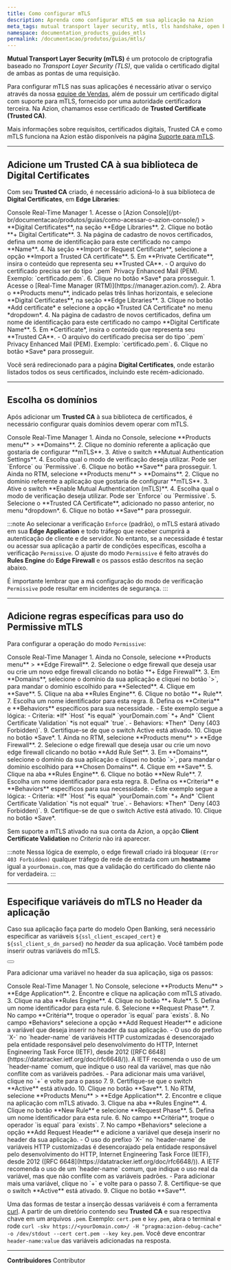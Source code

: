 ```yaml
---
title: Como configurar mTLS
description: Aprenda como configurar mTLS em sua aplicação na Azion
meta_tags: mutual transport layer security, mtls, tls handshake, open banking, certificados, certificados digitais
namespace: documentation_products_guides_mtls
permalink: /documentacao/produtos/guias/mtls/
---
```



**Mutual Transport Layer Security (mTLS)** é um protocolo de criptografia baseado no *Transport Layer Security (TLS)*, que valida o certificado digital de ambas as pontas de uma requisição.

Para configurar mTLS nas suas aplicações é necessário ativar o serviço através da nossa [equipe de Vendas](https://www.azion.com/pt-br/contate-vendas/), além de possuir um certificado digital com suporte para mTLS, fornecido por uma autoridade certificadora terceira. Na Azion, chamamos esse certificado de **Trusted Certificate (Trusted CA)**.

Mais informações sobre requisitos, certificados digitais, Trusted CA e como mTLS funciona na Azion estão disponíveis na página [Suporte para mTLS](/pt-br/documentacao/produtos/secure/edge-firewall/mtls/).

---

## Adicione um Trusted CA à sua biblioteca de Digital Certificates

Com seu **Trusted CA** criado, é necessário adicioná-lo à sua biblioteca de **Digital Certificates**, em **Edge Libraries**:

<Tabs client:visible>
    <Fragment slot="tab.console">Console</Fragment>
    <Fragment slot="tab.rtm">Real-Time Manager</Fragment>

<Fragment slot="panel.console">
1. Acesse o [Azion Console](/pt-br/documentacao/produtos/guias/como-acessar-o-azion-console/) > **Digital Certificates**, na seção **Edge Libraries**.
2. Clique no botão **+ Digital Certificate**.
3. Na página de cadastro de novos certificados, defina um nome de identificação para este certificado no campo **Name**.
4. Na seção **Import or Request Certificate**, selecione a opção **Import a Trusted CA certificate**.
5. Em  **Private Certificate**, insira o conteúdo que representa seu **Trusted CA**.
- O arquivo do certificado precisa ser do tipo `.pem` Privacy Enhanced Mail (PEM). Exemplo: `certificado.pem`.
6. Clique no botão *Save* para prosseguir.
</Fragment>

<Fragment slot="panel.rtm">
1. Acesse o [Real-Time Manager (RTM)](https://manager.azion.com/).
2. Abra o **Products menu**, indicado pelas três linhas horizontais, e selecione **Digital Certificates**, na seção **Edge Libraries**.
3. Clique no botão *Add certificate* e selecione a opção *Trusted CA Certificate* no menu *dropdown*.
4. Na página de cadastro de novos certificados, defina um nome de identificação para este certificado no campo **Digital Certificate Name**.
5. Em *Certificate*, insira o conteúdo que representa seu **Trusted CA**.
- O arquivo do certificado precisa ser do tipo `.pem` Privacy Enhanced Mail (PEM). Exemplo: `certificado.pem`.
6. Clique no botão *Save* para prosseguir.
</Fragment>

</Tabs>

Você será redirecionado para a página **Digital Certificates**, onde estarão listados todos os seus certificados, incluindo este recém-adicionado.

---

## Escolha os domínios

Após adicionar um **Trusted CA** à sua biblioteca de certificados, é necessário configurar quais domínios devem operar com mTLS.

<Tabs client:visible>
    <Fragment slot="tab.console">Console</Fragment>
    <Fragment slot="tab.rtm">Real-Time Manager</Fragment>

<Fragment slot="panel.console">
1. Ainda no Console, selecione **Products menu** > **Domains**.
2. Clique no domínio referente a aplicação que gostaria de configurar **mTLS**.
3. Ative o switch **Mutual Authentication Settings**.
4. Escolha qual o modo de verificação deseja utilizar. Pode ser `Enforce` ou `Permissive`.
6. Clique no botão **Save** para prosseguir.
</Fragment>

<Fragment slot="panel.rtm">
1. Ainda no RTM, selecione **Products menu** > **Domains**.
2. Clique no domínio referente a aplicação que gostaria de configurar **mTLS**.
3. Ative o switch **Enable Mutual Authentication (mTLS)**.
4. Escolha qual o modo de verificação deseja utilizar. Pode ser `Enforce` ou `Permissive`.
5. Selecione o **Trusted CA Certificate**, adicionado no passo anterior, no menu *dropdown*.
6. Clique no botão **Save** para prosseguir.
</Fragment>


</Tabs>

:::note
Ao selecionar a verificação `Enforce` (padrão), o mTLS estará ativado em sua **Edge Application** e todo tráfego que receber cumprirá a autenticação de cliente e de servidor.  No entanto, se a necessidade é testar ou acessar sua aplicação a partir de condições específicas, escolha a verificação `Permissive`. O ajuste do modo `Permissive` é feito através do **Rules Engine** do **Edge Firewall** e os passos estão descritos na seção abaixo.

É importante lembrar que a má configuração do modo de verificação `Permissive` pode resultar em incidentes de segurança.
:::

---

## Adicione regras específicas para uso do Permissive mTLS

Para configurar a operação do modo `Permissive`: 

<Tabs client:visible>
    <Fragment slot="tab.console">Console</Fragment>
    <Fragment slot="tab.rtm">Real-Time Manager</Fragment>

<Fragment slot="panel.console">
1. Ainda no Console, selecione **Products menu** > **Edge Firewall**.
2. Selecione o edge firewall que deseja usar ou crie um novo edge firewall clicando no botão **+ Edge Firewall**.
3. Em **Domains**, selecione o domínio da sua aplicação e cliquei no botão `>`, para mandar o domínio escolhido para **Selected**.
4. Clique em **Save**.
5. Clique na aba **Rules Engine**.
6. Clique no botão **+ Rule**.
7. Escolha um nome identificador para esta regra.
8. Defina os **Criteria** e **Behaviors** específicos para sua necessidade.
- Este exemplo segue a lógica:
    - Criteria: *If* `Host` *is equal* `yourDomain.com` *+ And* `Client Certificate Validation` *is not equal* `true`.
    - Behaviors: *Then* `Deny (403 Forbidden)`.
9. Certifique-se de que o switch Active está ativado.
10. Clique no botão *Save*.
</Fragment>

<Fragment slot="panel.rtm">
1. Ainda no RTM, selecione **Products menu** > **Edge Firewall**.
2. Selecione o edge firewall que deseja usar ou crie um novo edge firewall clicando no botão **Add Rule Set**.
3. Em **Domains**, selecione o domínio da sua aplicação e cliquei no botão `>`, para mandar o domínio escolhido para **Chosen Domains**.
4. Clique em **Save**.
5. Clique na aba **Rules Engine**.
6. Clique no botão **New Rule**.
7. Escolha um nome identificador para esta regra.
8. Defina os **Criteria** e **Behaviors** específicos para sua necessidade.
- Este exemplo segue a lógica:
    - Criteria: *If* `Host` *is equal* `yourDomain.com` *+ And* `Client Certificate Validation` *is not equal* `true`.
    - Behaviors: *Then* `Deny (403 Forbidden)`.
9. Certifique-se de que o switch Active está ativado.
10. Clique no botão *Save*.
</Fragment>

</Tabs>

Sem suporte a mTLS ativado na sua conta da Azion, a opção **Client Certificate Validation** no *Criteria* não irá aparecer.

:::note
Nessa lógica de exemplo, o edge firewall criado irá bloquear `(Error 403 Forbidden)` qualquer tráfego de rede de entrada com um **hostname** igual a `yourDomain.com`, mas que a validação do certificado do cliente não for verdadeira.
:::

---

## Especifique variáveis do mTLS no Header da aplicação

Caso sua aplicação faça parte do modelo Open Banking, será necessário especificar as variáveis `${ssl_client_escaped_cert}` e `${ssl_client_s_dn_parsed}` no *header* da sua aplicação. Você também pode inserir outras variáveis do mTLS.

<Button href="/pt-br/documentacao/produtos/build/edge-application/rules-engine/" text="consulte a lista de variáveis disponíveis" variant="secondary"></Button>

Para adicionar uma variável no header da sua aplicação, siga os passos:

<Tabs client:visible>
    <Fragment slot="tab.console">Console</Fragment>
    <Fragment slot="tab.rtm">Real-Time Manager</Fragment>

<Fragment slot="panel.console">
1. No Console, selecione **Products Menu** > **Edge Application**.
2. Encontre e clique na aplicação com mTLS ativado.
3. Clique na aba **Rules Engine**.
4. Clique no botão **+ Rule**.
5. Defina um nome identificador para esta rule.
6. Selecione **Request Phase**.
7. No campo **Critéria**, troque o operador `is equal` para `exists`.
8. No campo *Behaviors* selecione a opção **Add Request Header** e adicione a variável que deseja inserir no header da sua aplicação.
- O uso do prefixo `X-` no `header-name` de variáveis HTTP customizadas é desencorajado pela entidade responsável pelo desenvolvimento do HTTP, Internet Engineering Task Force (IETF), desde 2012 ([RFC 6648](https://datatracker.ietf.org/doc/rfc6648/)). A IETF recomenda o uso de um `header-name` comum, que indique o uso real da variável, mas que não conflite com as variáveis padrões.
- Para adicionar mais uma variável, clique no `+` e volte para o passo 7.
9. Certifique-se que o switch **Active** está ativado.
10. Clique no botão **Save**.
</Fragment>

<Fragment slot="panel.rtm">
1. No RTM, selecione **Products Menu** > **Edge Application**.
2. Encontre e clique na aplicação com mTLS ativado.
3. Clique na aba **Rules Engine**.
4. Clique no botão **New Rule** e selecione **Request Phase**.
5. Defina um nome identificador para esta rule.
6. No campo **Critéria**, troque o operador `is equal` para `exists`.
7. No campo *Behaviors* selecione a opção **Add Request Header** e adicione a variável que deseja inserir no header da sua aplicação.
- O uso do prefixo `X-` no `header-name` de variáveis HTTP customizadas é desencorajado pela entidade responsável pelo desenvolvimento do HTTP, Internet Engineering Task Force (IETF), desde 2012 ([RFC 6648](https://datatracker.ietf.org/doc/rfc6648/)). A IETF recomenda o uso de um `header-name` comum, que indique o uso real da variável, mas que não conflite com as variáveis padrões.
- Para adicionar mais uma variável, clique no `+` e volte para o passo 7.
8. Certifique-se que o switch **Active** está ativado.
9. Clique no botão **Save**.
</Fragment>

</Tabs>

Uma das formas de testar a inserção dessas variáveis é com a ferramenta [curl](https://curl.se/). A partir de um diretório contendo seu **Trusted CA** e sua respectiva chave em um arquivos `.pem`. Exemplo: `cert.pem` e `key.pem`, abra o terminal e rode `curl -skv https://<yourDomain.com>/ -H "pragma:azion-debug-cache" -o /dev/stdout --cert cert.pem --key key.pem`. Você deve encontrar `header-name:value` das variáveis adicionadas na resposta.





---


**Contribuidores** <ContributorList>Contributor</ContributorList>
